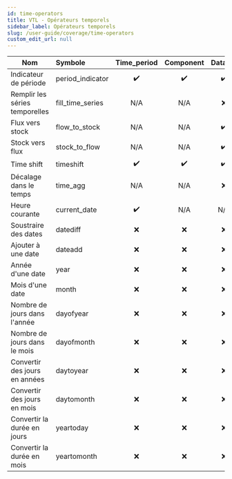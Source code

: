 ```yaml
---
id: time-operators
title: VTL - Opérateurs temporels
sidebar_label: Opérateurs temporels
slug: /user-guide/coverage/time-operators
custom_edit_url: null
---
```


| Nom                            | Symbole          |    Time_period     |     Component      |      Dataset       |
| ------------------------------ | :--------------- | :----------------: | :----------------: | :----------------: |
| Indicateur de période          | period_indicator | :heavy_check_mark: | :heavy_check_mark: | :heavy_check_mark: |
| Remplir les séries temporelles | fill_time_series |        N/A         |        N/A         |        :x:         |
| Flux vers stock                | flow_to_stock    |        N/A         |        N/A         | :heavy_check_mark: |
| Stock vers flux                | stock_to_flow    |        N/A         |        N/A         | :heavy_check_mark: |
| Time shift                     | timeshift        | :heavy_check_mark: | :heavy_check_mark: | :heavy_check_mark: |
| Décalage dans le temps         | time_agg         |        N/A         |        N/A         |        :x:         |
| Heure courante                 | current_date     | :heavy_check_mark: |        N/A         |        N/A         |
| Soustraire des dates           | datediff         |        :x:         |        :x:         |        :x:         |
| Ajouter à une date             | dateadd          |        :x:         |        :x:         |        :x:         |
| Année d'une date               | year             |        :x:         |        :x:         |        :x:         |
| Mois d'une date                | month            |        :x:         |        :x:         |        :x:         |
| Nombre de jours dans l'année   | dayofyear        |        :x:         |        :x:         |        :x:         |
| Nombre de jours dans le mois   | dayofmonth       |        :x:         |        :x:         |        :x:         |
| Convertir des jours en années  | daytoyear        |        :x:         |        :x:         |        :x:         |
| Convertir des jours en mois    | daytomonth       |        :x:         |        :x:         |        :x:         |
| Convertir la durée en jours    | yeartoday        |        :x:         |        :x:         |        :x:         |
| Convertir la durée en mois     | yeartomonth      |        :x:         |        :x:         |        :x:         |
